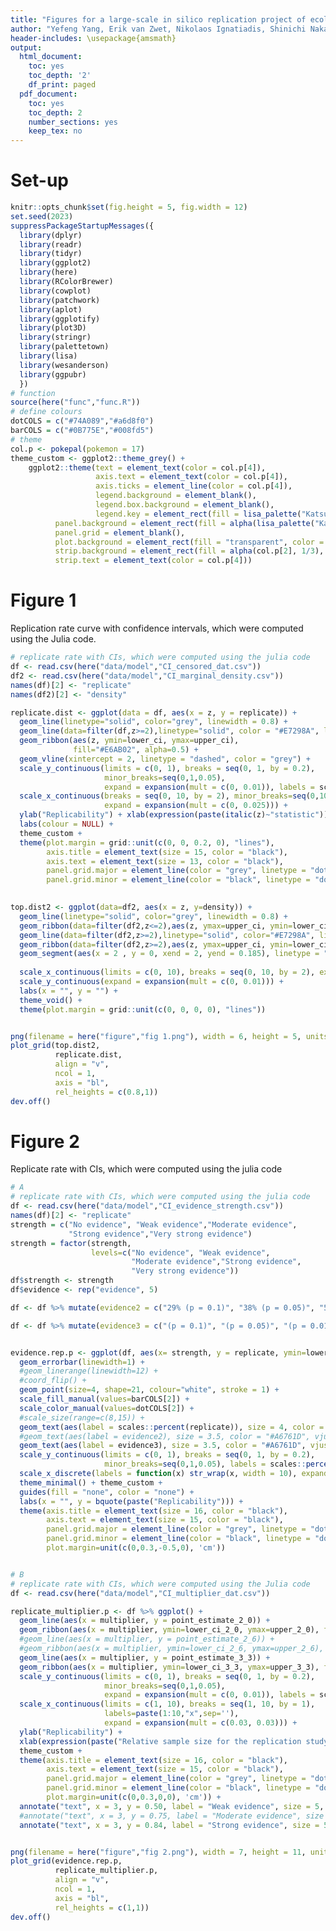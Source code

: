 ---
title: "Figures for a large-scale in silico replication project of ecological and evolutionary studies"
author: "Yefeng Yang, Erik van Zwet, Nikolaos Ignatiadis, Shinichi Nakagawa"
header-includes: \usepackage{amsmath}
output:
  html_document:
    toc: yes
    toc_depth: '2'
    df_print: paged
  pdf_document:
    toc: yes
    toc_depth: 2
    number_sections: yes
    keep_tex: no
---

# Set-up

```{r, warning=FALSE, echo=TRUE}
knitr::opts_chunk$set(fig.height = 5, fig.width = 12)
set.seed(2023)
suppressPackageStartupMessages({
  library(dplyr)
  library(readr)
  library(tidyr) 
  library(ggplot2)
  library(here)
  library(RColorBrewer)
  library(cowplot)
  library(patchwork)
  library(aplot)
  library(ggplotify) 
  library(plot3D)
  library(stringr)
  library(palettetown)
  library(lisa)
  library(wesanderson)
  library(ggpubr)
  })
# function
source(here("func","func.R"))
# define colours
dotCOLS = c("#74A089","#a6d8f0")
barCOLS = c("#0B775E","#008fd5")
# theme
col.p <- pokepal(pokemon = 17)
theme_custom <- ggplot2::theme_grey() +
    ggplot2::theme(text = element_text(color = col.p[4]),
                   axis.text = element_text(color = col.p[4]),
                   axis.ticks = element_line(color = col.p[4]),
                   legend.background = element_blank(),
                   legend.box.background = element_blank(),
                   legend.key = element_rect(fill = lisa_palette("KatsushikaHokusai")[5]),
          panel.background = element_rect(fill = alpha(lisa_palette("KatsushikaHokusai")[5],0.7), color = lisa_palette("KatsushikaHokusai")[5]),
          panel.grid = element_blank(),
          plot.background = element_rect(fill = "transparent", color = "transparent"),
          strip.background = element_rect(fill = alpha(col.p[2], 1/3), color = "transparent"),
          strip.text = element_text(color = col.p[4]))
```


# Figure 1

Replication rate curve with confidence intervals, which were computed using the Julia code.

```{r}
# replicate rate with CIs, which were computed using the julia code
df <- read.csv(here("data/model","CI_censored_dat.csv"))
df2 <- read.csv(here("data/model","CI_marginal_density.csv"))
names(df)[2] <- "replicate"
names(df2)[2] <- "density"

replicate.dist <- ggplot(data = df, aes(x = z, y = replicate)) +
  geom_line(linetype="solid", color="grey", linewidth = 0.8) +
  geom_line(data=filter(df,z>=2),linetype="solid", color = "#E7298A", linewidth = 0.8) + 
  geom_ribbon(aes(z, ymin=lower_ci, ymax=upper_ci), 
              fill="#E6AB02", alpha=0.5) +
  geom_vline(xintercept = 2, linetype = "dashed", color = "grey") + 
  scale_y_continuous(limits = c(0, 1), breaks = seq(0, 1, by = 0.2),
                     minor_breaks=seq(0,1,0.05), 
                     expand = expansion(mult = c(0, 0.01)), labels = scales::percent_format(accuracy=1)) +
  scale_x_continuous(breaks = seq(0, 10, by = 2), minor_breaks=seq(0,10,1),
                     expand = expansion(mult = c(0, 0.025))) +
  ylab("Replicability") + xlab(expression(paste(italic(z)~"statistic"))) +
  labs(colour = NULL) + 
  theme_custom + 
  theme(plot.margin = grid::unit(c(0, 0, 0.2, 0), "lines"),
        axis.title = element_text(size = 15, color = "black"),
        axis.text = element_text(size = 13, color = "black"),
        panel.grid.major = element_line(color = "grey", linetype = "dotted"),
        panel.grid.minor = element_line(color = "black", linetype = "dotted"))
      

top.dist2 <- ggplot(data=df2, aes(x = z, y=density)) +
  geom_line(linetype="solid", color="grey", linewidth = 0.8) +
  geom_ribbon(data=filter(df2,z<=2),aes(z, ymax=upper_ci, ymin=lower_ci), fill="grey", alpha = 0.6) + 
  geom_line(data=filter(df2,z>=2),linetype="solid", color="#E7298A", linewidth = 0.8) +
  geom_ribbon(data=filter(df2,z>=2),aes(z, ymax=upper_ci, ymin=lower_ci), fill="#E7298A", alpha = 0.2) +
  geom_segment(aes(x = 2 , y = 0, xend = 2, yend = 0.185), linetype = "dashed", color = "grey") + 
  
  scale_x_continuous(limits = c(0, 10), breaks = seq(0, 10, by = 2), expand = expansion(mult = c(0, 0.025))) + 
  scale_y_continuous(expand = expansion(mult = c(0, 0.01))) + 
  labs(x = "", y = "") + 
  theme_void() +
  theme(plot.margin = grid::unit(c(0, 0, 0, 0), "lines"))


png(filename = here("figure","fig 1.png"), width = 6, height = 5, units = "in", type = "windows", res = 400)
plot_grid(top.dist2,
          replicate.dist,
          align = "v",
          ncol = 1,
          axis = "bl", 
          rel_heights = c(0.8,1))
dev.off()
```


# Figure 2

Replicate rate with CIs, which were computed using the julia code

```{r}
# A
# replicate rate with CIs, which were computed using the julia code
df <- read.csv(here("data/model","CI_evidence_strength.csv"))
names(df)[2] <- "replicate"
strength = c("No evidence", "Weak evidence","Moderate evidence",
             "Strong evidence","Very strong evidence")
strength = factor(strength,
                  levels=c("No evidence", "Weak evidence",
                           "Moderate evidence","Strong evidence",
                           "Very strong evidence"))
df$strength <- strength
df$evidence <- rep("evidence", 5)

df <- df %>% mutate(evidence2 = c("29% (p = 0.1)", "38% (p = 0.05)", "55% (p = 0.01)", "74% (p = 0.001)", "85% (p = 0.0001)"))

df <- df %>% mutate(evidence3 = c("(p = 0.1)", "(p = 0.05)", "(p = 0.01)", "(p = 0.001)", "(p = 0.0001)"))


evidence.rep.p <- ggplot(df, aes(x= strength, y = replicate, ymin=lower_ci, ymax=upper_ci, color = evidence, fill = evidence)) + 
  geom_errorbar(linewidth=1) + 
  #geom_linerange(linewidth=12) + 
  #coord_flip() +
  geom_point(size=4, shape=21, colour="white", stroke = 1) +
  scale_fill_manual(values=barCOLS[2]) +
  scale_color_manual(values=dotCOLS[2]) +
  #scale_size(range=c(8,15)) +
  geom_text(aes(label = scales::percent(replicate)), size = 4, color = "#A6761D", vjust = -2.5) + 
  #geom_text(aes(label = evidence2), size = 3.5, color = "#A6761D", vjust = -3) +
  geom_text(aes(label = evidence3), size = 3.5, color = "#A6761D", vjust = 3) + 
  scale_y_continuous(limits = c(0, 1), breaks = seq(0, 1, by = 0.2),
                     minor_breaks=seq(0,1,0.05), labels = scales::percent_format(accuracy=1)) + # expand = expansion(mult = c(0, 0)),
  scale_x_discrete(labels = function(x) str_wrap(x, width = 10), expand = expansion(mult = c(0.03, 0.03))) + 
  theme_minimal() + theme_custom +
  guides(fill = "none", color = "none") +
  labs(x = "", y = bquote(paste("Replicability"))) +
  theme(axis.title = element_text(size = 16, color = "black"),
        axis.text = element_text(size = 15, color = "black"),
        panel.grid.major = element_line(color = "grey", linetype = "dotted"),
        panel.grid.minor = element_line(color = "black", linetype = "dotted"),
        plot.margin=unit(c(0,0.3,-0.5,0), 'cm'))


# B
# replicate rate with CIs, which were computed using the Julia code
df <- read.csv(here("data/model","CI_multiplier_dat.csv"))

replicate_multiplier.p <- df %>% ggplot() +
  geom_line(aes(x = multiplier, y = point_estimate_2_0)) + 
  geom_ribbon(aes(x = multiplier, ymin=lower_ci_2_0, ymax=upper_2_0), fill="#1B9E77", alpha=0.5) +
  #geom_line(aes(x = multiplier, y = point_estimate_2_6)) + 
  #geom_ribbon(aes(x = multiplier, ymin=lower_ci_2_6, ymax=upper_2_6), fill="#E7298A", alpha=0.5) +
  geom_line(aes(x = multiplier, y = point_estimate_3_3)) + 
  geom_ribbon(aes(x = multiplier, ymin=lower_ci_3_3, ymax=upper_3_3), fill="#D95F02", alpha=0.5) + 
  scale_y_continuous(limits = c(0, 1), breaks = seq(0, 1, by = 0.2),
                     minor_breaks=seq(0,1,0.05), 
                     expand = expansion(mult = c(0, 0.01)), labels = scales::percent_format(accuracy=1)) +
  scale_x_continuous(limits = c(1, 10), breaks = seq(1, 10, by = 1),
                     labels=paste(1:10,"x",sep=''),
                     expand = expansion(mult = c(0.03, 0.03))) + 
  ylab("Replicability") + 
  xlab(expression(paste("Relative sample size for the replication study"))) +
  theme_custom + 
  theme(axis.title = element_text(size = 16, color = "black"),
        axis.text = element_text(size = 15, color = "black"),
        panel.grid.major = element_line(color = "grey", linetype = "dotted"),
        panel.grid.minor = element_line(color = "black", linetype = "dotted"),
        plot.margin=unit(c(0,0.3,0,0), 'cm')) +
  annotate("text", x = 3, y = 0.50, label = "Weak evidence", size = 5, color = "#A6761D") +
  #annotate("text", x = 3, y = 0.75, label = "Moderate evidence", size = 4, color = "#A6761D") +
  annotate("text", x = 3, y = 0.84, label = "Strong evidence", size = 5, color =  "#A6761D")


png(filename = here("figure","fig 2.png"), width = 7, height = 11, units = "in", type = "windows", res = 400)
plot_grid(evidence.rep.p,
          replicate_multiplier.p,
          align = "v",
          ncol = 1,
          axis = "bl", 
          rel_heights = c(1,1))
dev.off()
```



